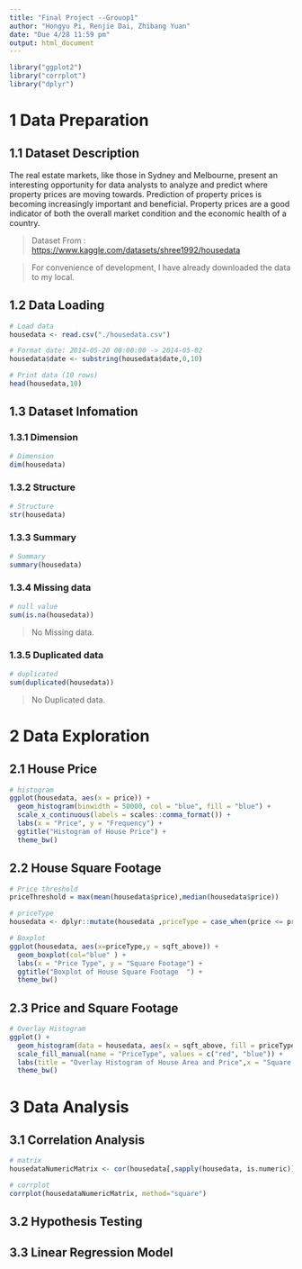 ```yaml
---
title: "Final Project --Grouop1"
author: "Hongyu Pi, Renjie Dai, Zhibang Yuan"
date: "Due 4/28 11:59 pm"
output: html_document
---
```


```r
library("ggplot2")
library("corrplot")
library("dplyr")
```

# 1 Data Preparation

## 1.1 Dataset Description

The real estate markets, like those in Sydney and Melbourne, present an interesting opportunity for data analysts to analyze and predict where property prices are moving towards. Prediction of property prices is becoming increasingly important and beneficial. Property prices are a good indicator of both the overall market condition and the economic health of a country.

> Dataset From : <https://www.kaggle.com/datasets/shree1992/housedata>

> For convenience of development, I have already downloaded the data to my local.

## 1.2 Data Loading

```r
# Load data
housedata <- read.csv("./housedata.csv")

# Format date: 2014-05-20 00:00:00 -> 2014-05-02
housedata$date <- substring(housedata$date,0,10)

# Print data (10 rows)
head(housedata,10)
```

## 1.3 Dataset Infomation

### 1.3.1 Dimension

```r
# Dimension
dim(housedata)
```

### 1.3.2 Structure

```r
# Structure
str(housedata)
```

### 1.3.3 Summary

```r
# Summary
summary(housedata)
```

### 1.3.4 Missing data

```r
# null value
sum(is.na(housedata))
```

> No Missing data.

### 1.3.5 Duplicated data

```r
# duplicated 
sum(duplicated(housedata))
```

> No Duplicated data.

# 2 Data Exploration

## 2.1 House Price

```r
# histogram
ggplot(housedata, aes(x = price)) + 
  geom_histogram(binwidth = 50000, col = "blue", fill = "blue") + 
  scale_x_continuous(labels = scales::comma_format()) + 
  labs(x = "Price", y = "Frequency") +
  ggtitle("Histogram of House Price") +
  theme_bw()
```

## 2.2 House Square Footage

```r
# Price threshold
priceThreshold = max(mean(housedata$price),median(housedata$price))

# priceType
housedata <- dplyr::mutate(housedata ,priceType = case_when(price <= priceThreshold ~ 'Low' ,price > priceThreshold ~ 'High'))

# Boxplot
ggplot(housedata, aes(x=priceType,y = sqft_above)) + 
  geom_boxplot(col="blue" ) + 
  labs(x = "Price Type", y = "Square Footage") +
  ggtitle("Boxplot of House Square Footage  ") +
  theme_bw()
```

## 2.3 Price and Square Footage

```r
# Overlay Histogram
ggplot() +
  geom_histogram(data = housedata, aes(x = sqft_above, fill = priceType), binwidth = 300,col="white") +
  scale_fill_manual(name = "PriceType", values = c("red", "blue")) +
  labs(title = "Overlay Histogram of House Area and Price",x = "Square Footage", y = "Density") +
  theme_bw()
```

# 3 Data Analysis

## 3.1 Correlation Analysis

```r
# matrix
housedataNumericMatrix <- cor(housedata[,sapply(housedata, is.numeric)])

# corrplot
corrplot(housedataNumericMatrix, method="square")
```

## 3.2 Hypothesis Testing

## 3.3 Linear Regression Model
